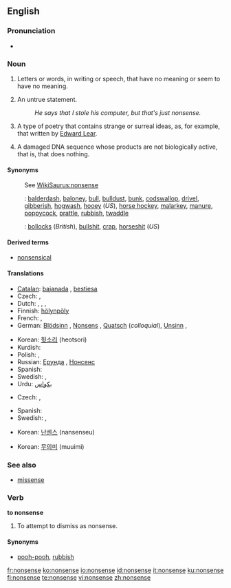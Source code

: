 ==English==

===Pronunciation===
*{{audio|en-us-nonsense.ogg|Audio (US)}}

===Noun===
{{en-noun|-}}

# Letters or words, in writing or speech, that have no meaning or seem to have no meaning.
# {{by extension}} An untrue statement.
#:''He says that I stole his computer, but that's just nonsense.''
# {{literature}} A type of poetry that contains strange or surreal ideas, as, for example, that written by [[w:Edward Lear|Edward Lear]].
# {{biology}} A damaged DNA sequence whose products are not biologically active, that is, that does nothing.

====Synonyms====
:See [[WikiSaurus:nonsense]]
:{{qualifier|mostly [[colloquialism]]s or [[slang]]}}: [[balderdash]], [[baloney]], [[bull]], [[bulldust]], [[bunk]], [[codswallop]], [[drivel]], [[gibberish]], [[hogwash]], [[hooey]] (''US''),  [[horse hockey]], [[malarkey]], [[manure]], [[poppycock]], [[prattle]], [[rubbish]], [[twaddle]]
:{{qualifier|vulgar slang}}: [[bollocks]] (''British''), [[bullshit]], [[crap]], [[horseshit]] (''US'')

====Derived terms====
*[[nonsensical]]

====Translations====

{{trans-top|meaningless words}}
*[[Catalan]]: [[bajanada]] {{f}}, [[bestiesa]] {{f}}
* Czech: {{t-|cs|nesmysl|m}}, 
* Dutch: {{t|nl|nonsens}}, {{t-|nl|onzin}}, {{t|nl|flauwekul}}, 
*Finnish: [[hölynpöly]]
* French: {{t|fr|non-sens|m}}, 
*German: [[Blödsinn]] {{m}}, [[Nonsens]] {{m}}, [[Quatsch]] {{m}} (''colloquial''), [[Unsinn]] {{m}},
{{trans-mid}}
*Korean: [[헛소리]] (heotsori)
*Kurdish: {{KUchar|[[قسه‌ی هیچوپوچ]]}}
* Polish: {{t|pl|nonsens|m}}, 
*Russian: [[Ерунда]] {{f}}, [[Нонсенс]] {{m}}
*Spanish: {{t|es|tonterías|f}} {{t+|es|disparate|m}}
* Swedish: {{t|sv|nonsens|n}}, 
*Urdu: [[بکواس]]
{{trans-bottom}}

{{trans-top|untrue statement}}
* Czech: {{t-|cs|nesmysl|m}}, 
{{trans-mid}}
*Spanish: {{t|es|tonterías|f}} {{t+|es|estupidez|f}}
* Swedish: {{t|sv|nonsens|n}}, 
{{trans-bottom}}

{{trans-top|type of poetry}}
{{trans-mid}}
*Korean: [[난센스]] (nansenseu)
{{trans-bottom}}

{{trans-top|damaged DNA sequence}}
{{trans-mid}}
*Korean: [[무의미]] (muuimi)
{{trans-bottom}}

===See also===
*{{sense|biology}} [[missense]]

===Verb===
'''to nonsense'''

# To attempt to dismiss as nonsense.

====Synonyms====
*[[pooh-pooh]], [[rubbish]]

[[fr:nonsense]]
[[ko:nonsense]]
[[io:nonsense]]
[[id:nonsense]]
[[it:nonsense]]
[[ku:nonsense]]
[[fi:nonsense]]
[[te:nonsense]]
[[vi:nonsense]]
[[zh:nonsense]]